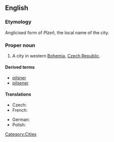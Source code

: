 {{also|pilsen}}
==English==
{{wikipedia}}

===Etymology===
Anglicised form of ''Plzeň'', the local name of the city.

===Proper noun===
{{en-proper noun}}

# A city in western [[Bohemia]], [[Czech Republic]].

====Derived terms====
*[[pilsner]]
*[[pilsener]]

====Translations====
{{trans-top|city in the Czech Republic}}
* Czech: {{t-|cs|Plzeň}}
* French: {{t-|fr|Pilsen}}
{{trans-mid}}
* German: {{t-|de|Pilsen|n}}
* Polish: {{t+|pl|Pilzno|n}}
{{trans-bottom}}

[[Category:Cities]]